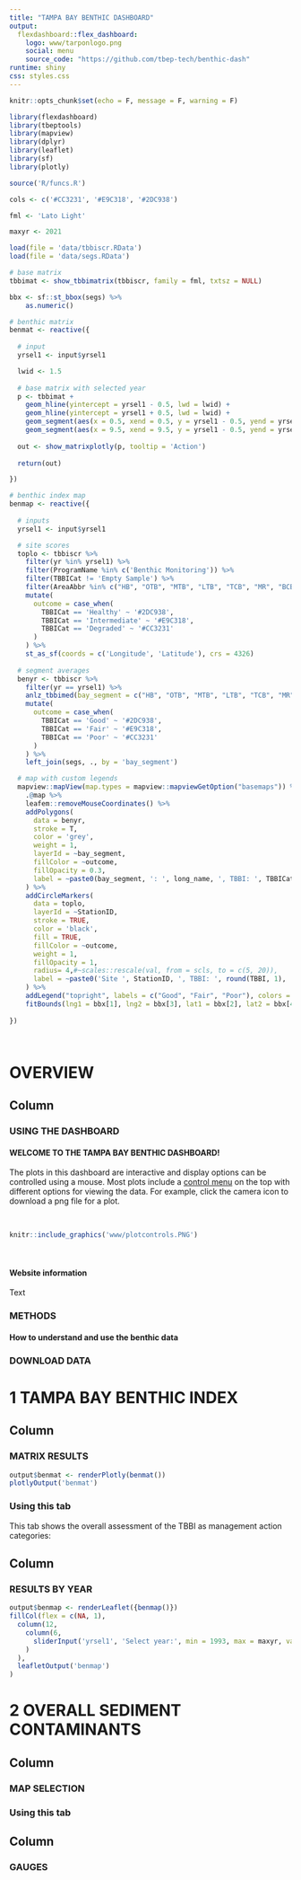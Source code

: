 ```yaml
---
title: "TAMPA BAY BENTHIC DASHBOARD"
output: 
  flexdashboard::flex_dashboard:
    logo: www/tarponlogo.png
    social: menu
    source_code: "https://github.com/tbep-tech/benthic-dash"
runtime: shiny
css: styles.css
---
```


```r
knitr::opts_chunk$set(echo = F, message = F, warning = F)

library(flexdashboard)
library(tbeptools)
library(mapview)
library(dplyr)
library(leaflet)
library(sf)
library(plotly)

source('R/funcs.R')

cols <- c('#CC3231', '#E9C318', '#2DC938')

fml <- 'Lato Light'

maxyr <- 2021

load(file = 'data/tbbiscr.RData')
load(file = 'data/segs.RData')

# base matrix
tbbimat <- show_tbbimatrix(tbbiscr, family = fml, txtsz = NULL) 

bbx <- sf::st_bbox(segs) %>%
    as.numeric()
```

```r
# benthic matrix
benmat <- reactive({
  
  # input
  yrsel1 <- input$yrsel1

  lwid <- 1.5
  
  # base matrix with selected year
  p <- tbbimat +
    geom_hline(yintercept = yrsel1 - 0.5, lwd = lwid) + 
    geom_hline(yintercept = yrsel1 + 0.5, lwd = lwid) + 
    geom_segment(aes(x = 0.5, xend = 0.5, y = yrsel1 - 0.5, yend = yrsel1 + 0.5, lwd = lwid)) +
    geom_segment(aes(x = 9.5, xend = 9.5, y = yrsel1 - 0.5, yend = yrsel1 + 0.5, lwd = lwid))
  
  out <- show_matrixplotly(p, tooltip = 'Action')
  
  return(out)

})

# benthic index map
benmap <- reactive({
  
  # inputs
  yrsel1 <- input$yrsel1

  # site scores
  toplo <- tbbiscr %>% 
    filter(yr %in% yrsel1) %>% 
    filter(ProgramName %in% c('Benthic Monitoring')) %>% 
    filter(TBBICat != 'Empty Sample') %>% 
    filter(AreaAbbr %in% c("HB", "OTB", "MTB", "LTB", "TCB", "MR", "BCB")) %>% 
    mutate(
      outcome = case_when(
        TBBICat == 'Healthy' ~ '#2DC938', 
        TBBICat == 'Intermediate' ~ '#E9C318', 
        TBBICat == 'Degraded' ~ '#CC3231'
      )
    ) %>% 
    st_as_sf(coords = c('Longitude', 'Latitude'), crs = 4326)
  
  # segment averages
  benyr <- tbbiscr %>% 
    filter(yr == yrsel1) %>% 
    anlz_tbbimed(bay_segment = c("HB", "OTB", "MTB", "LTB", "TCB", "MR", "BCB")) %>% 
    mutate(
      outcome = case_when(
        TBBICat == 'Good' ~ '#2DC938', 
        TBBICat == 'Fair' ~ '#E9C318', 
        TBBICat == 'Poor' ~ '#CC3231'
      )
    ) %>% 
    left_join(segs, ., by = 'bay_segment')

  # map with custom legends
  mapview::mapView(map.types = mapview::mapviewGetOption("basemaps")) %>%
    .@map %>% 
    leafem::removeMouseCoordinates() %>%
    addPolygons(
      data = benyr, 
      stroke = T, 
      color = 'grey', 
      weight = 1, 
      layerId = ~bay_segment, 
      fillColor = ~outcome, 
      fillOpacity = 0.3,
      label = ~paste0(bay_segment, ': ', long_name, ', TBBI: ', TBBICat)
    ) %>% 
    addCircleMarkers(
      data = toplo, 
      layerId = ~StationID,
      stroke = TRUE,
      color = 'black',
      fill = TRUE,
      fillColor = ~outcome,
      weight = 1,
      fillOpacity = 1,
      radius= 4,#~scales::rescale(val, from = scls, to = c(5, 20)),
      label = ~paste0('Site ', StationID, ', TBBI: ', round(TBBI, 1), ', Category: ', TBBICat)
    ) %>% 
    addLegend("topright", labels = c("Good", "Fair", "Poor"), colors = rev(cols), title = "TBBI Category", opacity = 1) %>% 
    fitBounds(lng1 = bbx[1], lng2 = bbx[3], lat1 = bbx[2], lat2 = bbx[4])
  
})
```

```r

```

```r
```

OVERVIEW
===========================================================

Column {.tabset .tabset-fade data-width=650}
-----------------------------------------------------------------------

### USING THE DASHBOARD

<div class = "row">
<div class = "col-md-2"></div>
<div class = "col-md-8">

#### WELCOME TO THE TAMPA BAY BENTHIC DASHBOARD!

The plots in this dashboard are interactive and display options can be controlled using a mouse. Most plots include a [control menu](https://help.plot.ly/zoom-pan-hover-controls/) on the top with different options for viewing the data.  For example, click the camera icon to download a png file for a plot.

<br>
```r
knitr::include_graphics('www/plotcontrols.PNG')
```
<br>

#### Website information

Text

</div>
<div class = "col-md-2"></div>
</div>

### METHODS

<div class = "row">
<div class = "col-md-2"></div>
<div class = "col-md-8">

#### How to understand and use the benthic data

</div>
<div class = "col-md-2"></div>
</div>

### DOWNLOAD DATA

1 TAMPA BAY BENTHIC INDEX
===========================================================

Column {.tabset .tabset-fade data-width=275}
-----------------------------------------------------------------------

### MATRIX RESULTS

```r
output$benmat <- renderPlotly(benmat())
plotlyOutput('benmat')
```

### Using this tab

This tab shows the overall assessment of the TBBI as management action categories:

Column {data-width=500}
-----------------------------------------------------------------------

### RESULTS BY YEAR

```r
output$benmap <- renderLeaflet({benmap()})
fillCol(flex = c(NA, 1),
  column(12,
    column(6,
      sliderInput('yrsel1', 'Select year:', min = 1993, max = maxyr, value = maxyr, step = 1, sep = '', width = '200%', animate = T),
    )
  ),
  leafletOutput('benmap')
)
```

2 OVERALL SEDIMENT CONTAMINANTS
===========================================================

Column {.tabset .tabset-fade data-width=275}
-----------------------------------------------------------------------

### MAP SELECTION

### Using this tab

Column {data-width=500}
-----------------------------------------------------------------------

### GAUGES

```r

```
